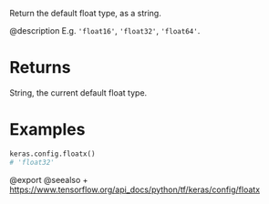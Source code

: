 Return the default float type, as a string.

@description
E.g. `'float16'`, `'float32'`, `'float64'`.

# Returns
String, the current default float type.

# Examples
```python
keras.config.floatx()
# 'float32'
```

@export
@seealso
+ <https://www.tensorflow.org/api_docs/python/tf/keras/config/floatx>
